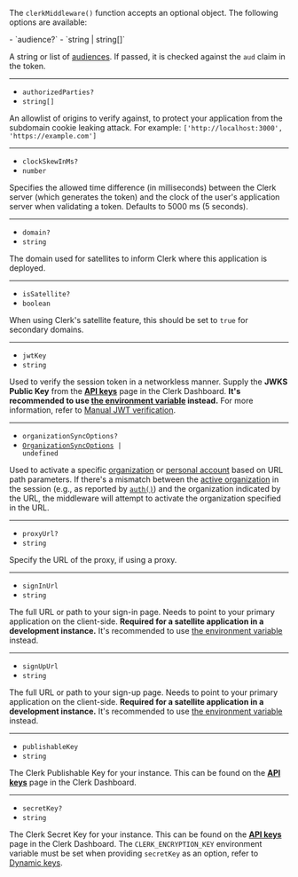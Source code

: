 The `clerkMiddleware()` function accepts an optional object. The following options are available:

<Properties>
  - `audience?`
  - `string | string[]`

  A string or list of [audiences](https://datatracker.ietf.org/doc/html/rfc7519#section-4.1.3). If passed, it is checked against the `aud` claim in the token.

  ---

  - `authorizedParties?`
  - `string[]`

  An allowlist of origins to verify against, to protect your application from the subdomain cookie leaking attack. For example: `['http://localhost:3000', 'https://example.com']`

  ---

  - `clockSkewInMs?`
  - `number`

  Specifies the allowed time difference (in milliseconds) between the Clerk server (which generates the token) and the clock of the user's application server when validating a token. Defaults to 5000 ms (5 seconds).

  ---

  - `domain?`
  - `string`

  The domain used for satellites to inform Clerk where this application is deployed.

  ---

  - `isSatellite?`
  - `boolean`

  When using Clerk's satellite feature, this should be set to `true` for secondary domains.

  ---

  - `jwtKey`
  - `string`

  Used to verify the session token in a networkless manner. Supply the **JWKS Public Key** from the [**API keys**](https://dashboard.clerk.com/last-active?path=api-keys) page in the Clerk Dashboard. **It's recommended to use [the environment variable](/docs/guides/development/clerk-environment-variables) instead.** For more information, refer to [Manual JWT verification](/docs/guides/sessions/manual-jwt-verification).

  ---

  - `organizationSyncOptions?`
  - <code>[OrganizationSyncOptions](#organization-sync-options) | undefined</code>

  Used to activate a specific [organization](/docs/guides/organizations/overview) or [personal account](/docs/guides/dashboard/overview) based on URL path parameters. If there's a mismatch between the [active organization](!active-organization) in the session (e.g., as reported by [`auth()`](/docs/reference/nextjs/app-router/auth)) and the organization indicated by the URL, the middleware will attempt to activate the organization specified in the URL.

  ---

  - `proxyUrl?`
  - `string`

  Specify the URL of the proxy, if using a proxy.

  ---

  - `signInUrl`
  - `string`

  The full URL or path to your sign-in page. Needs to point to your primary application on the client-side. **Required for a satellite application in a development instance.** It's recommended to use [the environment variable](/docs/guides/development/clerk-environment-variables#sign-in-and-sign-up-redirects) instead.

  ---

  - `signUpUrl`
  - `string`

  The full URL or path to your sign-up page. Needs to point to your primary application on the client-side. **Required for a satellite application in a development instance.** It's recommended to use [the environment variable](/docs/guides/development/clerk-environment-variables#sign-in-and-sign-up-redirects) instead.

  ---

  - `publishableKey`
  - `string`

  The Clerk Publishable Key for your instance. This can be found on the [**API keys**](https://dashboard.clerk.com/last-active?path=api-keys) page in the Clerk Dashboard.

  ---

  - `secretKey?`
  - `string`

  The Clerk Secret Key for your instance. This can be found on the [**API keys**](https://dashboard.clerk.com/last-active?path=api-keys) page in the Clerk Dashboard. The `CLERK_ENCRYPTION_KEY` environment variable must be set when providing `secretKey` as an option, refer to [Dynamic keys](#dynamic-keys).
</Properties>

